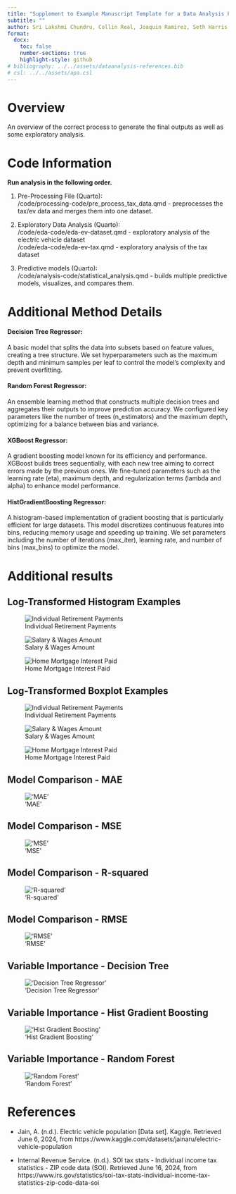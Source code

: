 ```yaml
---
title: "Supplement to Example Manuscript Template for a Data Analysis Project"
subtitle: ""
author: Sri Lakshmi Chundru, Collin Real, Joaquin Ramirez, Seth Harris
format:
  docx:
    toc: false
    number-sections: true
    highlight-style: github
# bibliography: ../../assets/dataanalysis-references.bib
# csl: ../../assets/apa.csl
---
```


# Overview

An overview of the correct process to generate the final outputs as well as some exploratory analysis.


# Code Information

**Run analysis in the following order.**

1. Pre-Processing File (Quarto): <br/>
/code/processing-code/pre_process_tax_data.qmd - preprocesses the tax/ev data and merges them into one dataset.

2. Exploratory Data Analysis (Quarto): <br/>
/code/eda-code/eda-ev-dataset.qmd - exploratory analysis of the electric vehicle dataset <br/>
/code/eda-code/eda-ev-tax.qmd - exploratory analysis of the tax dataset <br/>

3. Predictive models (Quarto): <br/>
/code/analysis-code/statistical_analysis.qmd - builds multiple predictive models, visualizes, and compares them.

# Additional Method Details

#### Decision Tree Regressor:
A basic model that splits the data into subsets based on feature values, creating a tree structure. We set hyperparameters such as the maximum depth and minimum samples per leaf to control the model's complexity and prevent overfitting.

#### Random Forest Regressor:
An ensemble learning method that constructs multiple decision trees and aggregates their outputs to improve prediction accuracy. We configured key parameters like the number of trees (n_estimators) and the maximum depth, optimizing for a balance between bias and variance.

#### XGBoost Regressor:
A gradient boosting model known for its efficiency and performance. XGBoost builds trees sequentially, with each new tree aiming to correct errors made by the previous ones. We fine-tuned parameters such as the learning rate (eta), maximum depth, and regularization terms (lambda and alpha) to enhance model performance.

#### HistGradientBoosting Regressor:
A histogram-based implementation of gradient boosting that is particularly efficient for large datasets. This model discretizes continuous features into bins, reducing memory usage and speeding up training. We set parameters including the number of iterations (max_iter), learning rate, and number of bins (max_bins) to optimize the model.

# Additional results
## Log-Transformed Histogram Examples
![Individual Retirement Payments](../../../results/figures/scatterplots/Individual%20retirement%20arrangement%20payments%20amount_scatterplot.png)

![Salary & Wages Amount](../../../results/figures/histograms/Salaries%20and%20wages%20amount_histogram.png)

![Home Mortgage Interest Paid](../../../results/figures/histograms/home%20mortgage%20interest%20paid%20amount_histogram.png)

## Log-Transformed Boxplot Examples
![Individual Retirement Payments](../../../results/figures/boxplots/Individual%20retirement%20arrangement%20payments%20amount_boxplot.png)

![Salary & Wages Amount](../../../results/figures/boxplots/Salaries%20and%20wages%20amount_boxplot.png)

![Home Mortgage Interest Paid](../../../results/figures/boxplots/home%20mortgage%20interest%20paid%20amount_boxplot.png)

## Model Comparison - MAE
!['MAE'](../../../results/output/model_comparison/MAE.png)

## Model Comparison - MSE
!['MSE'](../../../results/output/model_comparison/MSE.png)

## Model Comparison - R-squared
!['R-squared'](../../../results/output/model_comparison/R-squared.png)

## Model Comparison - RMSE
!['RMSE'](../../../results/output/model_comparison/RMSE.png)

## Variable Importance - Decision Tree
!['Decision Tree Regressor'](../../../results/output/variable_importance/Decision%20Tree%20Regressor.png)

## Variable Importance - Hist Gradient Boosting
!['Hist Gradient Boosting'](../../../results/output/variable_importance/HistGradientBoostingRegressor%20(Permutation%20Importance).png)

## Variable Importance - Random Forest
!['Random Forest'](../../../results/output/variable_importance/Random%20Forest%20Regressor.png)

# References
- Jain, A. (n.d.). Electric vehicle population [Data set]. Kaggle. Retrieved June 6, 2024, from https://www.kaggle.com/datasets/jainaru/electric-vehicle-population <br/>

- Internal Revenue Service. (n.d.). SOI tax stats - Individual income tax statistics - ZIP code data (SOI). Retrieved June 16, 2024, from https://www.irs.gov/statistics/soi-tax-stats-individual-income-tax-statistics-zip-code-data-soi
